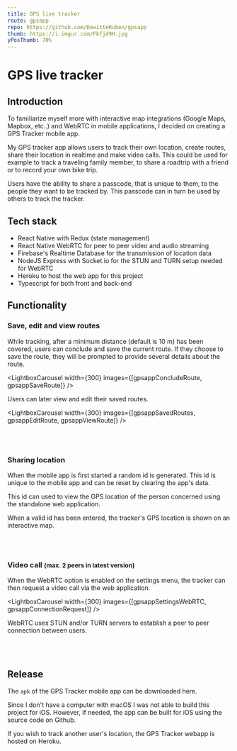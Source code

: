 ```yaml
---
title: GPS live tracker
route: gpsapp
repo: https://github.com/DewitteRuben/gpsapp
thumb: https://i.imgur.com/Fkfjd9H.jpg
yPosThumb: 70%
---
```










# GPS live tracker

## Introduction

To familiarize myself more with interactive map integrations (Google Maps, Mapbox, etc..) and WebRTC in mobile applications, I decided on creating a GPS Tracker mobile app. 

My GPS tracker app allows users to track their own location, create routes, share their location in realtime and make video calls. This could be used for example to track a traveling family member, to share a roadtrip with a friend or to record your own bike trip. 

Users have the ability to share a passcode, that is unique to them, to the people they want to be tracked by. This passcode can in turn be used by others to track the tracker.

## Tech stack

* React Native with Redux (state management)
* React Native WebRTC for peer to peer video and audio streaming
* Firebase's Realtime Database for the transmission of location data
* NodeJS Express with Socket.io for the STUN and TURN setup needed for WebRTC
* Heroku to host the web app for this project
* Typescript for both front and back-end

## Functionality

### Save, edit and view routes

While tracking, after a minimum distance (default is 10 m) has been covered, users can conclude and save the current route. If they choose to save the route, they will be prompted to provide several details about the route.

<LightboxCarousel width={300} images={[gpsappConcludeRoute, gpsappSaveRoute]} />

Users can later view and edit their saved routes.

<LightboxCarousel width={300} images={[gpsappSavedRoutes, gpsappEditRoute, gpsappViewRoute]} />

<br/>
<br/>

### Sharing location

When the mobile app is first started a random <MdLink href="https://www.npmjs.com/package/shortid">id</MdLink> is generated. This id is unique to the mobile app and can be reset by clearing the app's data.

<Lightbox width={300} src={gpsappSettings} />

This id can used to view the GPS location of the person concerned using the standalone <MdLink href="https://gpsapp-server.herokuapp.com/">web application</MdLink>.

<Lightbox src={webappStartTrack} />


When a valid id has been entered, the tracker's GPS location is shown on an interactive map.

<Lightbox src={webappTrackingExample} />

<br/>
<br/>

### Video call <Small>(max. 2 peers in latest version)</Small>

When the WebRTC option is enabled on the settings menu, the tracker can then request a video call via the web application.

<LightboxCarousel width={300} images={[gpsappSettingsWebRTC, gpsappConnectionRequest]} />

WebRTC uses <MdLink href="https://en.wikipedia.org/wiki/STUN">STUN</MdLink> and/or <MdLink href="https://en.wikipedia.org/wiki/Traversal_Using_Relays_around_NAT">TURN</MdLink> servers to establish a peer to peer connection between users.

<Lightbox src={webappPeerToPeerCall} />

<br/>
<br/>

## Release

The `apk` of the GPS Tracker mobile app can be downloaded <MdLink href="https://we.tl/t-4pAmixArGg">here</MdLink>.

Since I don't have a computer with macOS I was not able to build this project for iOS. However, if needed, the app can be built for iOS using the source code on <MdLink href={frontMatter.repo}>Github</MdLink>.

If you wish to track another user's location, the GPS Tracker webapp is hosted on <MdLink href="https://gpsapp-server.herokuapp.com/">Heroku</MdLink>.
